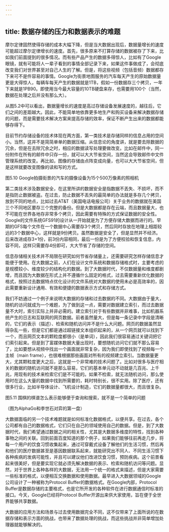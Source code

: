 ```yaml
---
---
---
```

title: 数据存储的压力和数据表示的难题
---




摩尔定律固然使得存储的成本大幅下降，但是当大数据出现后，数据量增长的速度可能超过摩尔定律增长的速度。首先，很多原来不打算存储的数据被存了下来，比如我们前面提到的很多情况。而有些产品产生的数据多得惊人，比如有了Google眼镜，就有可能将人一辈子看到的事情全部记录下来，如果这件事做成了，会彻底改变我们对世界甚至对自己人生的了解。但是，将这些视频（包括音频）数据都存下来可不是件容易的事情。Google为街景地图服务的汽车每天产生的原始数据量更是大得惊人，每辆车每天产生的数据就是1TB，假如一份数据存三个拷贝，一年下来就是1PB90。即使用当今最大容量的10TB硬盘来存，也需要用100个（当然，数据在处理之后并没有那么大）。

从图5.2中可以看出，数据量增长的速度是高过存储设备发展速度的，越往后，它们之间的差距越大。因此，不能简单地依靠更多地生产和购买设备来解决数据存储的问题，而是需要技术解决方案来提高存储的效率，保证不断产生出来的数据都能够存得下。

目前节约存储设备的技术体现在两方面，第一类技术是存储同样的信息占用的空间小。当然，这并不是简简单单的数据压缩。从信息论的角度讲，就是要去除数据的冗余，但是在去除冗余之时，相应的数据读写处理要做改变。比如在邮件中，同一份附件在所有的邮件中只存一份，就可以大大节省空间，当然这会导致邮件中文件管理系统的改变。再比如，图像的存储由点阵变成向量，也可以大大节省空间，但是这样就要改变图像的读和写的方式。



图5.10 Google拍摄街景的汽车的摄像设备为15个500万像素的照相机

第二类技术涉及数据安全，在这里所讲的数据安全是指数据不丟失、不损坏，而不是指防止数据被盗。在过去，防止数据不丟失的最简单的办法就是多存几个拷贝，放到不同的地点，比如过去AT&T（美国电话电报公司）关于业务的数据就在美国三个不同地区要存三个完整的备份。但是大数据都是存在云端，而且数据量大，也不可能在世界各地存非常多个拷贝，因此需要有特殊的方式保证数据的安全性。Google的文件系统GFS91的设计从一开始就是为了方便存储大数据而进行的。早期的GFS每个文件在一个数据中心需要存3个拷贝，然后同时存放在地理上相距较远的3个数据中心，这样就是9份拷贝。虽然数据是安全了，但是显然并不经济。后来改进成存3+1份，前3份内容相同，最后一份是为了方便校验和恢复信息，内容不同，这样只需要存4份即可，大大节省了存储的空间。

信息存储相关技术并不局限在研究如何节省存储量上，还需要研究怎样存储信息才能便于使用。在大数据之前，人们在设计文件系统和数据存储格式时，主要考虑的是规模较小、维度较少的结构化的数据。到了大数据时代，不仅数据量和维度都剧增，而且因为大数据在形式上并不遵循什么固定的格式，过去需要重新优化数据的格式，按照过去数据特点优化设计的文件系统对大数据的使用未必是高效率的，因此需要重新设计通用、有效和便捷的数据表示方式和存储方式。

我们不妨通过一个例子来说明大数据的存储和过去数据的不同。大数据由于量大，随机的访问就成为一个难题，为了做到这一点，需要对数据建立索引，而过去数据量不大时，索引实际上并非必需的。建立索引对于有些数据并非难事，比如机器系统产生的日志和互联网的网页数据。前者虽然量大，但是每一条记录中字段是清晰的，它们的表示（描述）、检索和随机访问并不是什么大问题。网页的数据虽然显得杂乱一些，但是它们都是通过超链接文本组织起来的，从一个网页就可以找到下一个，而且网页文本的颗粒度都很小（是单词），因此我们很容易通过关键词把它们索引起来。但是到了富媒体数据大量出现时，要想随机访问它们就不那么容易了，比如要想从视频中找出一个画面就非常复杂，因为我们即使找到了视频每一个主帧（main frame），也很难根据那些画面对所有的视频建立索引。当数据量更大，尤其颗粒度更大之后，这就是一个非常难的技术问题了。比如对很多与医疗相关的数据的随机访问就不是那么容易，它们的基本单元动不动就是几百兆、上千兆，用现有的技术来检索它们是不可能的。如果不检索，就无法随机访问，那么使用时在这么大量的数据中找到所需要的，耗时特别长，很不实用。除了医疗，还有很多行业，比如半导体设计、飞机设计制造，它们的数据量都很大，而且很复杂。



图5.11 围棋的棋谱怎么表示能够便于查询和搜索，就不是一个简单的问题

（图为AlphaGo和李世石对弈的第一盘）

大数据面临的另一个技术难题就是如何标准化数据格式，以便共享。在过去，各个公司都有自己的数据格式，它们只在自己的领域使用自己的数据。但是，到了大数据时代，我们希望通过数据之间的相关性，尤其是大数据多维度的特性，找到各种事物之间的关联。回到前面百度知道的那个例子，如果我们能够往前再走几步，将每一个用户的饮食习惯收集起来，通过可穿戴式设备了解他们的生活习惯，然后再和他们的医疗数据甚至是基因数据联系起来，就能研究出不同人、不同生活习惯下各种疾病的发病可能性，并且可以建议他们改进饮食习惯，预防疾病。这个前景看起来很美好，但是要实现它就必须先解决数据的表示、检索和随机访问等问题。显然，对于世界上各种各样的大数据，无法用一个统一的格式来描述，但是大家需要一些标准的格式，以便相互交换数据和使用数据。最早进入大数据领域的Google公司设计了一种被称为Protocol Buffer的数据格式。在Google内部，Protocol Buffer是数据存储的主要格式，也是它所开发的各种软件在进行数据通信时标准的接口。今天，Google已经将Protocol Buffer开源出来供大家使用，旨在便于全世界能够共享数据。

大数据的应用方法和场景与过去使用数据完全不同，这不仅带来了上面所说的在数据存储和表示方面的挑战，也带来了数据处理的挑战，而这些挑战并非简单增加处理器就能够解决的。